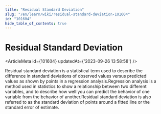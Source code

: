 ```yaml
---
title: "Residual Standard Deviation"
slug: "/en/learn/wiki/residual-standard-deviation-101604"
id: "101604"
hide_table_of_contents: true
---
```



# Residual Standard Deviation

<ArticleMeta id={101604} updatedAt={'2023-09-26 13:58:58'} />
<div className='border-solid border-b border-t-0 my-4 border-[var(--ifm-color-gray-300)]' />

Residual standard deviation is a statistical term used to describe the difference in standard deviations of observed values versus predicted values as shown by points in a regression analysis.Regression analysis is a method used in statistics to show a relationship between two different variables, and to describe how well you can predict the behavior of one variable from the behavior of another.Residual standard deviation is also referred to as the standard deviation of points around a fitted line or the standard error of estimate.
